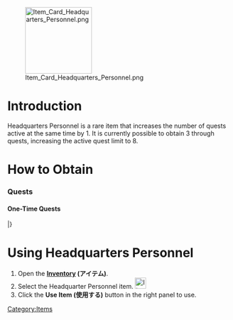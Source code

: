 [[File:Item Card Headquarters Personnel.png|right|150px]]
=Introduction=
Headquarters Personnel is a rare item that increases the number of quests active at the same time by 1. It is currently possible to obtain 3 through quests, increasing the active quest limit to 8.

=How to Obtain=
===Quests===
<div class="mw-collapsible mw-collapsed"><h4>One-Time Quests</h4>
<div class="mw-collapsible-content">
{{ProtoQuestsHeader}}
{{ProtoQuests
| type = Sortie
| listnum = B134
| reqQuest = D29
| reqQuest2 =
| reqQuest3 =
| namejp = 艦隊司令部の強化 【実施段階】
| nameen = Fleet Headquarters Improvements [Implementation Phase]
| req = Fleet Headquarters Improvements: Form a fleet that includes Ooyodo as flagship and either Akashi or a seaplane tender, then repeatedly send it to the Eastern Orel Bay, the Alfonsinoes, the Western Jam Island Sea in order to engage and destroy the enemy fleets!
*Organize a fleet with Ooyodo as flagship along with 1 AV or Akashi and 4XX in your first fleet and score an S rank at [[2-3]], [[3-3]], and [[4-1]] twice.
| fuel = 1200
| ammo = 1200
| steel = 1200
| bauxite = 0
| other = {{QuestRewardItem|Headquarters Personnel}}<br/>'''Then choose between:'''<br/>{{QuestRewardItem|Furniture Box (Large)|qty=8}} {{QuestRewardItem|Reinforcement Expansion}} {{QuestRewardItem|Medal}} 
| notes = 
}}
{{ProtoQuests
| type = Sortie
| listnum = B159
| reqQuest = D23
| reqQuest2 =
| reqQuest3 =
| namejp =【艦隊司令部強化】艦隊旗艦、出撃せよ！
| nameen = [Fleet Headquarters Reinforcement] Fleet Flagship, Sortie!
| req = Organize a fleet consisting of either [[Ooyodo]] or [[Yukikaze|Tan Yang]] as the flagship and at least 3 or more destroyers or coastal defense ships within the fleet. Then sortie into the Oil Refinery Area, Nansei Island Defense Line, the seas near the Nansei Islands and Bashi Island multiple times. Defend the seas!
*Have [[Ooyodo]] or [[Yukikaze|Tan Yang]] as the flagship and up to 3 DD/DE in total and 2 XX and score an S rank at the boss nodes of [[1-3]], [[1-4]], [[2-1]], and [[2-2]] twice.
| fuel = 0
| ammo = 1200
| steel = 0
| bauxite = 0
| other = {{QuestRewardItem|Headquarters Personnel}}<br/>'''Then choose between:'''<br/>{{QuestRewardEquip|Emergency Repair Goddess}} {{QuestRewardItem|New Model Armament Material}} {{QuestRewardEquip|Underway Replenishment|qty=2}}
| notes = [[Yukikaze|Tan Yang]] only, [[Yukikaze|Yukikaze Kai Ni]] will not work for this quest
}}
{{ProtoQuests
| type = Expedition
| listnum = D18
| reqQuest = C6
| namejp = 観艦式を敢行せよ！
| nameen = Carry Out Naval Review!
| req =  ''Carry out an actual naval review with a highly experienced fleet. Carry out "Naval Review" and succeed!''
*Completion Condition: Succeed at [[Expeditions#World_1|Expedition 8]].
**Despite the fact the quest description says "a highly experienced fleet", you only need to meet the requirement for Expedition 8 to complete this quest.
| fuel = 300
| ammo = 300
| steel = 300
| bauxite = 0
| other =  {{QuestRewardItem|Improvement Material}}
{{QuestRewardItem|Headquarters Personnel}}
| notes = 
}}
|}
</div></div>

=Using Headquarters Personnel=
# Open the '''[[Inventory]] (アイテム)'''.
# Select the Headquarter Personnel item. [[File:Item Icon Headquarters Personnel.png|25px]]
# Click the '''Use Item (使用する)''' button in the right panel to use.

{{Clear}}

[[Category:Items]]